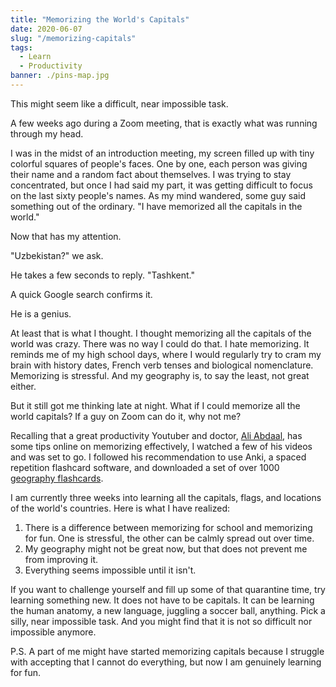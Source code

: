 ```yaml
---
title: "Memorizing the World's Capitals"
date: 2020-06-07
slug: "/memorizing-capitals"
tags:
  - Learn
  - Productivity
banner: ./pins-map.jpg
---
```


This might seem like a difficult, near impossible task. 

A few weeks ago during a Zoom meeting, that is exactly what was running through my head.

I was in the midst of an introduction meeting, my screen filled up with tiny colorful squares of people's faces. One by one, each person was giving their name and a random fact about themselves. I was trying to stay concentrated, but once I had said my part, it was getting difficult to focus on the last sixty people's names. As my mind wandered, some guy said something out of the ordinary. "I have memorized all the capitals in the world."

Now that has my attention.

"Uzbekistan?" we ask.

He takes a few seconds to reply. "Tashkent."

A quick Google search confirms it.

He is a genius.

At least that is what I thought. I thought memorizing all the capitals of the world was crazy. There was no way I could do that. I hate memorizing. It reminds me of my high school days, where I would regularly try to cram my brain with history dates, French verb tenses and biological nomenclature. Memorizing is stressful. And my geography is, to say the least, not great either.

But it still got me thinking late at night. What if I could memorize all the world capitals? If a guy on Zoom can do it, why not me?

Recalling that a great productivity Youtuber and doctor, [Ali Abdaal](https://aliabdaal.com/), has some tips online on memorizing effectively, I watched a few of his videos and was set to go.
I followed his recommendation to use Anki, a spaced repetition flashcard software, and downloaded a set of over 1000 [geography flashcards](https://ankiweb.net/shared/info/2109889812).

I am currently three weeks into learning all the capitals, flags, and locations of the world's countries. Here is what I have realized:
1. There is a difference between memorizing for school and memorizing for fun. One is stressful, the other can be calmly spread out over time.
2. My geography might not be great now, but that does not prevent me from improving it.
3. Everything seems impossible until it isn't.

If you want to challenge yourself and fill up some of that quarantine time, try learning something new. It does not have to be capitals. It can be learning the human anatomy, a new language, juggling a soccer ball, anything. Pick a silly, near impossible task. And you might find that it is not so difficult nor impossible anymore.

P.S. A part of me might have started memorizing capitals because I struggle with accepting that I cannot do everything, but now I am genuinely learning for fun.